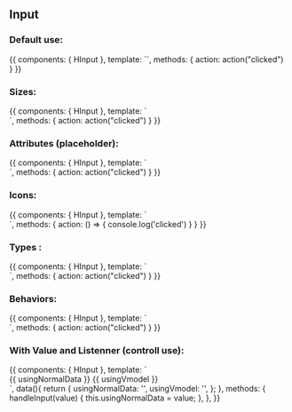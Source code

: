 
<Meta title="Design System/Atoms/Input" component={HInput} />

## Input

### Default use:

<Canvas>
  <Story name="Default use">
    {{
        components: { HInput },
        template: `<h-input type="text" />`,
        methods: { action: action("clicked") }
    }}
  </Story>
</Canvas>

### Sizes:

<Canvas>
  <Story name="Sizes">
    {{
        components: { HInput },
        template: `
        <div>
          <h-input type="text" size="small" placeholder="small" />
          <span />
          <h-input type="text" size="medium" placeholder="medium" />
        </div>
        `,
        methods: { action: action("clicked") }
    }}
  </Story>
</Canvas>

### Attributes (placeholder):

<Canvas>
  <Story name="Attributes">
    {{
        components: { HInput },
        template: `
        <div>
          <h-input type="text" placeholder="example1" />
        </div>
        `,
        methods: { action: action("clicked") }
    }}
  </Story>
</Canvas>

### Icons:

<Canvas>
  <Story name="Icons">
    {{
        components: { HInput },
        template: `
        <div>
          <h-input type="text" icon-left="fas fa-user" />
          <h-input type="text" icon-right="fas fa-user" />
          <h-input type="text" icon-left="fas fa-user" icon-right="fas fa-user" />
          <h-input type="text" icon-left="fas fa-user" icon-left-color="success" icon-right="fas fa-user" icon-right-color="success" />
          <h-input type="text" icon-left="fas fa-user" icon-left-color="success" @click-icon-left="action" icon-left-tag="button" />
        </div>
        `,
        methods: { action: () => { console.log('clicked') } }
    }}
  </Story>
</Canvas>

### Types :

<Canvas>
  <Story name="Types">
    {{
        components: { HInput },
        template: `
        <div>
          <h-input type="text" placeholder="example" />
          <h-input type="number" placeholder="1000" />
          <h-input type="date" />
        </div>
      `,
        methods: { action: action("clicked") }
    }}
  </Story>
</Canvas>

### Behaviors:

<Canvas>
  <Story name="Behaviors">
    {{
        components: { HInput },
        template: `
        <div>
          <h-input type="text" icon="fas fa-user" behavior="default" placeholder="default" />
          <h-input type="text" icon="fas fa-user" behavior="block" placeholder="block" />
          <h-input type="text" icon="fas fa-user" is-disabled placeholder="is-disabled" />
        </div>
        `,
        methods: { action: action("clicked") }
    }}
  </Story>
</Canvas>

### With Value and Listenner (controll use):

<Canvas>
  <Story name="Value and Listenner">
    {{
        components: { HInput },
        template: `
        <div>
          <h-input type="text" :value="usingNormalData" @input="handleInput" placeholder="default" />
          {{ usingNormalData }}
          <h-input type="text" v-model="usingVmodel" placeholder="v-model" />
          {{ usingVmodel }}
        </div>
        `,
        data(){
          return {
            usingNormalData: '',
            usingVmodel: '',
          };
        },
        methods: {
          handleInput(value) {
            this.usingNormalData = value;
          },
        },
    }}
  </Story>
</Canvas>

<ArgsTable of={HInput} />
